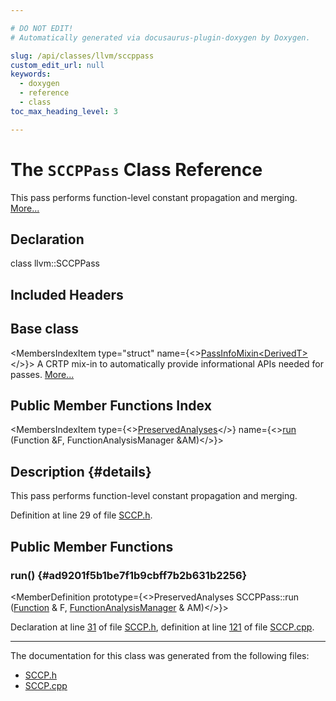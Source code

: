 ```yaml
---

# DO NOT EDIT!
# Automatically generated via docusaurus-plugin-doxygen by Doxygen.

slug: /api/classes/llvm/sccppass
custom_edit_url: null
keywords:
  - doxygen
  - reference
  - class
toc_max_heading_level: 3

---
```





# The `SCCPPass` Class Reference

<DoxygenPage pluginConfig={pluginConfig}>

This pass performs function-level constant propagation and merging. <a href="#details">More...</a>

## Declaration

<CodeBlock>class llvm::SCCPPass</CodeBlock>

## Included Headers

<IncludesList>
<IncludesListItem
  filePath="llvm/Transforms/Scalar/SCCP.h"
  permalink="/docs/api/files/include/include/llvm/include/llvm/transforms/include/llvm/transforms/scalar/sccp-h"
  isLocal="true" />
</IncludesList>

## Base class

<MembersIndex>

<MembersIndexItem
  type="struct"
  name={<><a href="/docs/api/structs/llvm/passinfomixin">PassInfoMixin&lt;DerivedT&gt;</a></>}>
A CRTP mix-in to automatically provide informational APIs needed for passes. <a href="/docs/api/structs/llvm/passinfomixin/#details">More...</a>
</MembersIndexItem>

</MembersIndex>

## Public Member Functions Index

<MembersIndex>

<MembersIndexItem
  type={<><a href="/docs/api/classes/llvm/preservedanalyses">PreservedAnalyses</a></>}
  name={<><a href="#ad9201f5b1be7f1b9cbff7b2b631b2256">run</a> (Function &amp;F, FunctionAnalysisManager &amp;AM)</>}>
</MembersIndexItem>

</MembersIndex>

## Description {#details}

This pass performs function-level constant propagation and merging.

Definition at line 29 of file <a href="/docs/api/files/include/include/llvm/include/llvm/transforms/include/llvm/transforms/scalar/sccp-h">SCCP.h</a>.

<SectionDefinition>

## Public Member Functions

### run() {#ad9201f5b1be7f1b9cbff7b2b631b2256}

<MemberDefinition
  prototype={<>PreservedAnalyses SCCPPass::run (<a href="/docs/api/classes/llvm/function">Function</a> &amp; F, <a href="/docs/api/namespaces/llvm/#adce09a5a0de0e3177eb00e932734af2f">FunctionAnalysisManager</a> &amp; AM)</>}>

Declaration at line <a href="/docs/api/files/include/include/llvm/include/llvm/transforms/include/llvm/transforms/scalar/sccp-h/#l00031">31</a> of file <a href="/docs/api/files/include/include/llvm/include/llvm/transforms/include/llvm/transforms/scalar/sccp-h">SCCP.h</a>, definition at line <a href="/docs/api/files/lib/lib/transforms/lib/transforms/scalar/sccp-cpp/#l00121">121</a> of file <a href="/docs/api/files/lib/lib/transforms/lib/transforms/scalar/sccp-cpp">SCCP.cpp</a>.
</MemberDefinition>

</SectionDefinition>

<hr/>

The documentation for this class was generated from the following files:

<ul>
<li><a href="/docs/api/files/include/include/llvm/include/llvm/transforms/include/llvm/transforms/scalar/sccp-h">SCCP.h</a></li>
<li><a href="/docs/api/files/lib/lib/transforms/lib/transforms/scalar/sccp-cpp">SCCP.cpp</a></li>
</ul>

</DoxygenPage>
